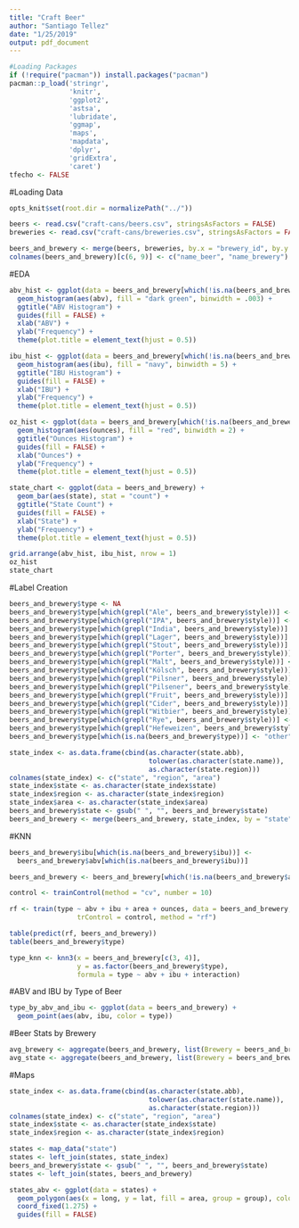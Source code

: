 ```yaml
---
title: "Craft Beer"
author: "Santiago Tellez"
date: "1/25/2019"
output: pdf_document
---
```


```r
#Loading Packages
if (!require("pacman")) install.packages("pacman")
pacman::p_load('stringr',
               'knitr',
               'ggplot2',
               'astsa',
               'lubridate',
               'ggmap',
               'maps',
               'mapdata',
               'dplyr',
               'gridExtra',
               'caret')
tfecho <- FALSE
```

#Loading Data
```r
opts_knit$set(root.dir = normalizePath("../"))

beers <- read.csv("craft-cans/beers.csv", stringsAsFactors = FALSE)
breweries <- read.csv("craft-cans/breweries.csv", stringsAsFactors = FALSE)

beers_and_brewery <- merge(beers, breweries, by.x = "brewery_id", by.y = "X")
colnames(beers_and_brewery)[c(6, 9)] <- c("name_beer", "name_brewery")
```

#EDA
```r
abv_hist <- ggplot(data = beers_and_brewery[which(!is.na(beers_and_brewery$abv)), ]) +
  geom_histogram(aes(abv), fill = "dark green", binwidth = .003) + 
  ggtitle("ABV Histogram") +
  guides(fill = FALSE) +
  xlab("ABV") +
  ylab("Frequency") +
  theme(plot.title = element_text(hjust = 0.5))

ibu_hist <- ggplot(data = beers_and_brewery[which(!is.na(beers_and_brewery$ibu)), ]) +
  geom_histogram(aes(ibu), fill = "navy", binwidth = 5) + 
  ggtitle("IBU Histogram") +
  guides(fill = FALSE) +
  xlab("IBU") +
  ylab("Frequency") +
  theme(plot.title = element_text(hjust = 0.5))

oz_hist <- ggplot(data = beers_and_brewery[which(!is.na(beers_and_brewery$ounces)), ]) +
  geom_histogram(aes(ounces), fill = "red", binwidth = 2) + 
  ggtitle("Ounces Histogram") +
  guides(fill = FALSE) +
  xlab("Ounces") +
  ylab("Frequency") +
  theme(plot.title = element_text(hjust = 0.5))

state_chart <- ggplot(data = beers_and_brewery) +
  geom_bar(aes(state), stat = "count") + 
  ggtitle("State Count") +
  guides(fill = FALSE) +
  xlab("State") +
  ylab("Frequency") +
  theme(plot.title = element_text(hjust = 0.5))

grid.arrange(abv_hist, ibu_hist, nrow = 1)
oz_hist
state_chart
```

#Label Creation
```r
beers_and_brewery$type <- NA
beers_and_brewery$type[which(grepl("Ale", beers_and_brewery$style))] <- "ale"
beers_and_brewery$type[which(grepl("IPA", beers_and_brewery$style))] <- "ipa"
beers_and_brewery$type[which(grepl("India", beers_and_brewery$style))] <- "ipa"
beers_and_brewery$type[which(grepl("Lager", beers_and_brewery$style))] <- "lager"
beers_and_brewery$type[which(grepl("Stout", beers_and_brewery$style))] <- "stout"
beers_and_brewery$type[which(grepl("Porter", beers_and_brewery$style))] <- "stout"
beers_and_brewery$type[which(grepl("Malt", beers_and_brewery$style))] <- "malt"
beers_and_brewery$type[which(grepl("Kölsch", beers_and_brewery$style))] <- "lager"
beers_and_brewery$type[which(grepl("Pilsner", beers_and_brewery$style))] <- "lager"
beers_and_brewery$type[which(grepl("Pilsener", beers_and_brewery$style))] <- "lager"
beers_and_brewery$type[which(grepl("Fruit", beers_and_brewery$style))] <- "other"
beers_and_brewery$type[which(grepl("Cider", beers_and_brewery$style))] <- "cider"
beers_and_brewery$type[which(grepl("Witbier", beers_and_brewery$style))] <- "other"
beers_and_brewery$type[which(grepl("Rye", beers_and_brewery$style))] <- "malt"
beers_and_brewery$type[which(grepl("Hefeweizen", beers_and_brewery$style))] <- "malt"
beers_and_brewery$type[which(is.na(beers_and_brewery$type))] <- "other"

state_index <- as.data.frame(cbind(as.character(state.abb), 
                                   tolower(as.character(state.name)), 
                                   as.character(state.region)))
colnames(state_index) <- c("state", "region", "area")
state_index$state <- as.character(state_index$state)
state_index$region <- as.character(state_index$region)
state_index$area <- as.character(state_index$area)
beers_and_brewery$state <- gsub(" ", "", beers_and_brewery$state)
beers_and_brewery <- merge(beers_and_brewery, state_index, by = "state")
```

#KNN
```r
beers_and_brewery$ibu[which(is.na(beers_and_brewery$ibu))] <- 
  beers_and_brewery$abv[which(is.na(beers_and_brewery$ibu))]

beers_and_brewery <- beers_and_brewery[which(!is.na(beers_and_brewery$abv)), ]

control <- trainControl(method = "cv", number = 10)

rf <- train(type ~ abv + ibu + area + ounces, data = beers_and_brewery, 
                 trControl = control, method = "rf")

table(predict(rf, beers_and_brewery))
table(beers_and_brewery$type)

type_knn <- knn3(x = beers_and_brewery[c(3, 4)], 
                 y = as.factor(beers_and_brewery$type), 
                 formula = type ~ abv + ibu + interaction)
```

#ABV and IBU by Type of Beer
```r
type_by_abv_and_ibu <- ggplot(data = beers_and_brewery) +
  geom_point(aes(abv, ibu, color = type))
```

#Beer Stats by Brewery
```r
avg_brewery <- aggregate(beers_and_brewery, list(Brewery = beers_and_brewery$name.y), FUN = mean, na.action = na.omit)
avg_state <- aggregate(beers_and_brewery, list(Brewery = beers_and_brewery$state), FUN = mean, na.action = na.omit)
```

#Maps
```r
state_index <- as.data.frame(cbind(as.character(state.abb), 
                                   tolower(as.character(state.name)), 
                                   as.character(state.region)))
colnames(state_index) <- c("state", "region", "area")
state_index$state <- as.character(state_index$state)
state_index$region <- as.character(state_index$region)

states <- map_data("state")
states <- left_join(states, state_index)
beers_and_brewery$state <- gsub(" ", "", beers_and_brewery$state)
states <- left_join(states, beers_and_brewery)

states_abv <- ggplot(data = states) + 
  geom_polygon(aes(x = long, y = lat, fill = area, group = group), color = "white") + 
  coord_fixed(1.275) +
  guides(fill = FALSE)
```




